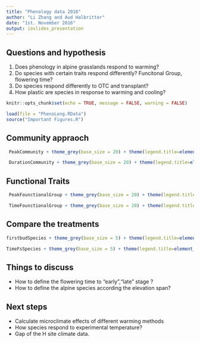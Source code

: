 ```yaml
---
title: "Phenology data 2016"
author: "Li Zhang and Aud Halbritter"
date: "1st. November 2016"
output: ioslides_presentation
---
```


## Questions and hypothesis

1. Does phenology in alpine grasslands respond to warming?
2. Do species with certain traits respond differently? Funcitonal Group, flowering time?
3. Do species respond differently to OTC and transplant?
4. How plastic are species in response to warming and cooling?


```r
knitr::opts_chunk$set(echo = TRUE, message = FALSE, warning = FALSE)
```


```r
load(file = "PhenoLong.RData")
source("Important Figures.R")
```

## Community appraoch
```r
 PeakCommunity + theme_grey(base_size = 20) + theme(legend.title=element_blank()) + ggtitle("Peak")
```

```r
 DurationCommunity + theme_grey(base_size = 20) + theme(legend.title=element_blank()) + ggtitle("Duration")
```

## Functional Traits

```r
 PeakFounctionalGroup + theme_grey(base_size = 20) + theme(legend.title=element_blank()) + ggtitle("Peak time of different FunctionalGroup")
```

```r
 TimeFounctionalGroup + theme_grey(base_size = 20) + theme(legend.title=element_blank()) + ggtitle("time between neighboring stages")
```

## Compare the treatments

```r
firstbudSpecies + theme_grey(base_size = 5) + theme(legend.title=element_blank())# + ggtitle("First buds")
```

```r
TimeFsSpecies + theme_grey(base_size = 5) + theme(legend.title=element_blank())# + ggtitle("...")
```

## Things to discuss

- How to define the flowering time to "early","late" stage ?
- How to define the alpine species according the elevation span?


## Next steps

- Calculate microclimate effects of different warming methods
- How species respond to experimental temperature?
- Gap of the H site climate data.


